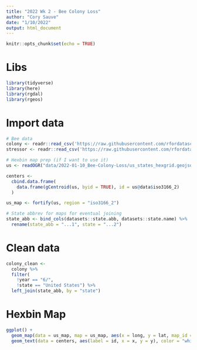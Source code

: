 ```yaml
---
title: "2022 Wk 2 - Bee Colony Loss"
author: "Cory Sauve"
date: "1/10/2022"
output: html_document
---
```


```r
knitr::opts_chunk$set(echo = TRUE)
```

# Libs 
```r
library(tidyverse)
library(here)
library(rgdal)
library(rgeos)
```

# Import data 
```r
# Bee data 
colony <- readr::read_csv('https://raw.githubusercontent.com/rfordatascience/tidytuesday/master/data/2022/2022-01-11/colony.csv')
stressor <- readr::read_csv('https://raw.githubusercontent.com/rfordatascience/tidytuesday/master/data/2022/2022-01-11/stressor.csv')

# Hexbin map prep (if I want to use it) 
us <- readOGR("data/2022-01-10_Bee-Colony-Loss/us_states_hexgrid.geojson")

centers <- 
  cbind.data.frame(
    data.frame(gCentroid(us, byid = TRUE), id = us@data$iso3166_2)
  )

us_map <- fortify(us, region = "iso3166_2")

# State abbrev for maps for eventual joining
state_abb <- bind_cols(datasets::state.abb, datasets::state.name) %>% 
  rename(state_abb = "...1", state = "...2")
```

# Clean data 
```r
colony_clean <- 
  colony %>% 
  filter(
    !year == "6/", 
    !state == "United States") %>% 
  left_join(state_abb, by = "state") 
```

# Hexbin Map 
```r
ggplot() + 
  geom_map(data = us_map, map = us_map, aes(x = long, y = lat, map_id = id),color = "white", size = 0.5) +
  geom_text(data = centers, aes(label = id, x = x, y = y), color = "white", size = 4)
```



